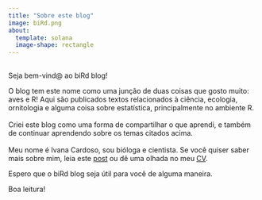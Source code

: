 ```yaml
---
title: "Sobre este blog"
image: biRd.png
about: 
  template: solana
  image-shape: rectangle
---
```


## 

Seja bem-vind\@ ao biRd blog!

O blog tem este nome como uma junção de duas coisas que gosto muito: aves e R! Aqui são publicados textos relacionados à ciência, ecologia, ornitologia e alguma coisa sobre estatística, principalmente no ambiente R. \
\
Criei este blog como uma forma de compartilhar o que aprendi, e também de continuar aprendendo sobre os temas citados acima. \
\
Meu nome é Ivana Cardoso, sou bióloga e cientista. Se você quiser saber mais sobre mim, leia este [post](https://anotherecoblog.wordpress.com/2020/05/28/ciencia-amazonia-e-o-chamado-para-a-aventura/#more-1971) ou dê uma olhada no meu [CV](CV.pdf).

Espero que o biRd blog seja útil para você de alguma maneira.

Boa leitura!
